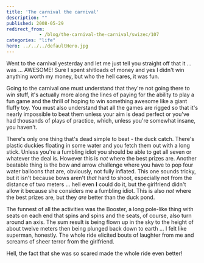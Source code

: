 ```yaml
---
title: 'The carnival the carnival'
description: ""
published: 2008-05-29
redirect_from: 
            - /blog/the-carnival-the-carnival/swizec/107
categories: "life"
hero: ../../../defaultHero.jpg
---
```

Went to the carnival yesterday and let me just tell you straight off that it ... was ... AWESOME! Sure I spent shitloads of money and yes I didn&#x27;t win anything worth my money, but who the hell cares, it was fun.

Going to the carnival one must understand that they&#x27;re not going there to win stuff, it&#x27;s actually more along the lines of paying for the ability to play a fun game and the thrill of hoping to win something awesome like a giant fluffy toy. You must also understand that all the games are rigged so that it&#x27;s nearly impossible to beat them unless your aim is dead perfect or you&#x27;ve had thousands of plays of practice, which, unless you&#x27;re somewhat insane, you haven&#x27;t.

There&#x27;s only one thing that&#x27;s dead simple to beat - the duck catch. There&#x27;s plastic duckies floating in some water and you fetch them out with a long stick. Unless you&#x27;re a fumbling idiot you should be able to get all seven or whatever the deal is. However this is _not_ where the best prizes are. Another beatable thing is the bow and arrow challenge where you have to pop four water balloons that are, obviously, not fully inflated. This one sounds tricky, but it isn&#x27;t because bows aren&#x27;t _that_ hard to shoot, especially not from the distance of two meters ... hell even **I** could do it, but the girlfriend didn&#x27;t allow it because she considers me a fumbling idiot. This is also _not_ where the best prizes are, but they _are_ better than the duck pond.

The funnest of all the activities was the Booster, a long pole-like thing with seats on each end that spins and spins and the seats, of course, also turn around an axis. The sum result is being flown up in the sky to the height of about twelve meters then being plunged back down to earth ... I felt like superman, honestly. The whole ride elicited bouts of laughter from me and screams of sheer terror from the girlfriend.

Hell, the fact that she was so scared made the whole ride even better!